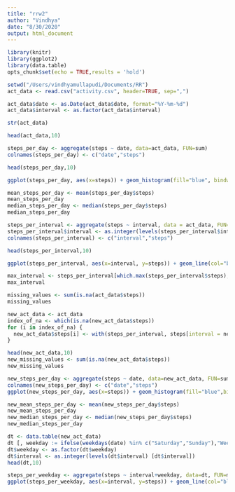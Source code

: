 ```yaml
---
title: "rrw2"
author: "Vindhya"
date: "8/30/2020"
output: html_document
---
```


```r
library(knitr)
library(ggplot2)
library(data.table)
opts_chunk$set(echo = TRUE,results = 'hold')

setwd("/Users/vindhyamullapudi/Documents/RR")
act_data <- read.csv("activity.csv", header=TRUE, sep=",")

act_data$date <- as.Date(act_data$date, format="%Y-%m-%d")
act_data$interval <- as.factor(act_data$interval)

str(act_data)

head(act_data,10)

steps_per_day <- aggregate(steps ~ date, data=act_data, FUN=sum)
colnames(steps_per_day) <- c("date","steps")

head(steps_per_day,10)

ggplot(steps_per_day, aes(x=steps)) + geom_histogram(fill="blue", bindwidth=1000) + labs(title= "Steps/Day", x="steps taken", y="freq")

mean_steps_per_day <- mean(steps_per_day$steps)
mean_steps_per_day
median_steps_per_day <- median(steps_per_day$steps)
median_steps_per_day

steps_per_interval <- aggregate(steps ~ interval, data = act_data, FUN=mean, na.rm=TRUE)
steps_per_interval$interval <- as.integer(levels(steps_per_interval$interval)[steps_per_interval$interval])
colnames(steps_per_interval) <- c("interval","steps")

head(steps_per_interval,10)

ggplot(steps_per_interval, aes(x=interval, y=steps)) + geom_line(col="blue", size =1) + labs(title= "Average Activity/Day", x= "interval", y="steps")

max_interval <- steps_per_interval[which.max(steps_per_interval$steps),]
max_interval

missing_values <- sum(is.na(act_data$steps))
missing_values

new_act_data <- act_data
index_of_na <- which(is.na(new_act_data$steps))
for (i in index_of_na) {
  new_act_data$steps[i] <- with(steps_per_interval, steps[interval = new_act_data$interval[]])
}

head(new_act_data,10)
new_missing_values <- sum(is.na(new_act_data$steps))
new_missing_values

new_steps_per_day <- aggregate(steps ~ date, data=new_act_data, FUN=sum)
colnames(new_steps_per_day) <- c("date","steps")
ggplot(new_steps_per_day, aes(x=steps)) + geom_histogram(fill="blue",bindwidth =1000) + labs(title = "pt 2: Steps/Day", x="Steps/day",y="freq")

new_mean_steps_per_day <- mean(new_steps_per_day$steps)
new_mean_steps_per_day
new_median_steps_per_day <- median(new_steps_per_day$steps)
new_median_steps_per_day

dt <- data.table(new_act_data)
dt [, weekday := ifelse(weekdays(date) %in% c("Saturday","Sunday"),"Weekend","Weekday")]
dt$weekday <- as.factor(dt$weekday)
dt$interval <- as.integer(levels(dt$interval) [dt$interval])
head(dt,10)

steps_per_weekday <- aggregate(steps ~ interval+weekday, data=dt, FUN=mean)
ggplot(steps_per_weekday, aes(x=interval, y=steps)) + geom_line(col="blue", size=1) + facet_wrap(~ weekday, nrow=2, ncol=1) + labs(x="interval", y="# of steps")

```

